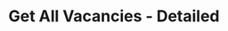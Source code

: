 ---
title: "Get All Vacancies - Detailed"
openapiapi: "GET /{recruiting_customer_id}/vacancies/detailed"
sidebarTitle: "Get All Vacancies - Detailed"
description: "This endpoint returns a detailed list of all vacancies"
---